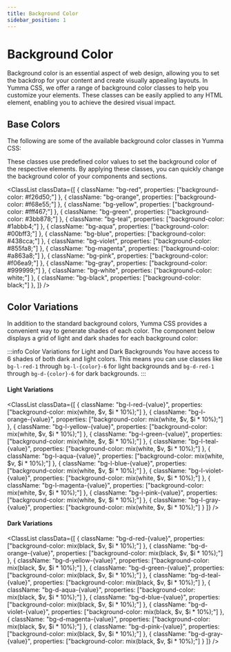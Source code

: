 ```yaml
---
title: Background Color
sidebar_position: 1
---
```



# Background Color

Background color is an essential aspect of web design, allowing you to set the backdrop for your content and create visually appealing layouts. In Yumma CSS, we offer a range of background color classes to help you customize your elements. These classes can be easily applied to any HTML element, enabling you to achieve the desired visual impact.

## Base Colors

The following are some of the available background color classes in Yumma CSS:

These classes use predefined color values to set the background color of the respective elements. By applying these classes, you can quickly change the background color of your components and sections.

<ClassList
  classData={[
    {
      className: "bg-red",
      properties: ["background-color: #f26d50;"]
    },
    {
      className: "bg-orange",
      properties: ["background-color: #f68e55;"]
    },
    {
      className: "bg-yellow",
      properties: ["background-color: #fff467;"]
    },
    {
      className: "bg-green",
      properties: ["background-color: #3bb878;"]
    },
    {
      className: "bg-teal",
      properties: ["background-color: #1abbb4;"]
    },
    {
      className: "bg-aqua",
      properties: ["background-color: #00bff3;"]
    },
    {
      className: "bg-blue",
      properties: ["background-color: #438cca;"]
    },
    {
      className: "bg-violet",
      properties: ["background-color: #855fa8;"]
    },
    {
      className: "bg-magenta",
      properties: ["background-color: #a863a8;"]
    },
    {
      className: "bg-pink",
      properties: ["background-color: #f06ea9;"]
    },
    {
      className: "bg-gray",
      properties: ["background-color: #999999;"]
    },
    {
      className: "bg-white",
      properties: ["background-color: white;"]
    },
    {
      className: "bg-black",
      properties: ["background-color: black;"]
    },
  ]}
/>

## Color Variations

In addition to the standard background colors, Yumma CSS provides a convenient way to generate shades of each color. The component below displays a grid of light and dark shades for each background color:

:::info Color Variations for Light and Dark Backgrounds
You have access to 6 shades of both dark and light colors. This means you can use classes like `bg-l-red-1` through `bg-l-{color}-6` for light backgrounds and `bg-d-red-1` through `bg-d-{color}-6` for dark backgrounds.
:::

#### Light Variations

<ClassList
  classData={[
    {
      className: "bg-l-red-{value}",
      properties: ["background-color: mix(white, $v, $i * 10%);"]
    },
    {
      className: "bg-l-orange-{value}",
      properties: ["background-color: mix(white, $v, $i * 10%);"]
    },
    {
      className: "bg-l-yellow-{value}",
      properties: ["background-color: mix(white, $v, $i * 10%);"]
    },
    {
      className: "bg-l-green-{value}",
      properties: ["background-color: mix(white, $v, $i * 10%);"]
    },
    {
      className: "bg-l-teal-{value}",
      properties: ["background-color: mix(white, $v, $i * 10%);"]
    },
    {
      className: "bg-l-aqua-{value}",
      properties: ["background-color: mix(white, $v, $i * 10%);"]
    },
    {
      className: "bg-l-blue-{value}",
      properties: ["background-color: mix(white, $v, $i * 10%);"]
    },
    {
      className: "bg-l-violet-{value}",
      properties: ["background-color: mix(white, $v, $i * 10%);"]
    },
    {
      className: "bg-l-magenta-{value}",
      properties: ["background-color: mix(white, $v, $i * 10%);"]
    },
    {
      className: "bg-l-pink-{value}",
      properties: ["background-color: mix(white, $v, $i * 10%);"]
    },
    {
      className: "bg-l-gray-{value}",
      properties: ["background-color: mix(white, $v, $i * 10%);"]
    }
  ]}
/>

#### Dark Variations

<ClassList
  classData={[
    {
      className: "bg-d-red-{value}",
      properties: ["background-color: mix(black, $v, $i * 10%);"]
    },
    {
      className: "bg-d-orange-{value}",
      properties: ["background-color: mix(black, $v, $i * 10%);"]
    },
    {
      className: "bg-d-yellow-{value}",
      properties: ["background-color: mix(black, $v, $i * 10%);"]
    },
    {
      className: "bg-d-green-{value}",
      properties: ["background-color: mix(black, $v, $i * 10%);"]
    },
    {
      className: "bg-d-teal-{value}",
      properties: ["background-color: mix(black, $v, $i * 10%);"]
    },
    {
      className: "bg-d-aqua-{value}",
      properties: ["background-color: mix(black, $v, $i * 10%);"]
    },
    {
      className: "bg-d-blue-{value}",
      properties: ["background-color: mix(black, $v, $i * 10%);"]
    },
    {
      className: "bg-d-violet-{value}",
      properties: ["background-color: mix(black, $v, $i * 10%);"]
    },
    {
      className: "bg-d-magenta-{value}",
      properties: ["background-color: mix(black, $v, $i * 10%);"]
    },
    {
      className: "bg-d-pink-{value}",
      properties: ["background-color: mix(black, $v, $i * 10%);"]
    },
    {
      className: "bg-d-gray-{value}",
      properties: ["background-color: mix(black, $v, $i * 10%);"]
    }
  ]}
/>